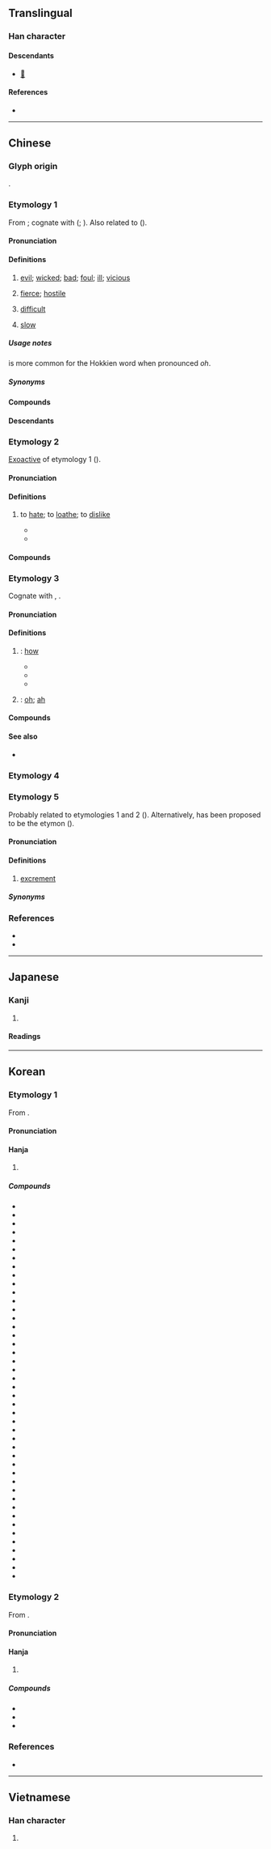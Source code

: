 {{also|悪|恶|亞|噩}}
{{character info}}
==Translingual==
{{Han simplified forms|惡|悪|恶}}

===Han character===
{{Han char|rn=61|rad=心|as=08|sn=12|four=10331|canj=MMP|ids=⿱亞心}}

====Descendants====
* [[𛀅]]

====References====
* {{Han ref|kx=0391.250|dkj=10824|dj=0724.070|hdz=42307.120|uh=60E1|ud=24801|bh=B463|bd=46179}}

----

==Chinese==

===Glyph origin===
{{Han etym}}
{{Han compound|亞|心|ls=psc|c1=p|c2=s|t2=heart}}.

===Etymology 1===
{{zh-forms|s=恶|alt=僫,悪,𢛫,𢝏,䜑,䛩}}
From {{inh|zh|sit-pro|*ʔak||bad}}; cognate with {{cog|bo|ཨག་པོ||bad}} ({{zh-ref|Coblin, 1986}}; {{zh-ref|Schuessler, 2007}}). Also related to {{cog|th|ยาก|t=difficult}} ({{zh-ref|Schuessler, 2007}}).

====Pronunciation====
{{zh-pron
|m=è
|m-s=ngo2
|c=ok3
|c-t=ok2
|g=ngoh6
|h=pfs=ok;gd=og5
|j=ghah4
|mb=ŏ̤
|md=áuk
|mn=ml,jj,tw:ok/ml,jj,tp,tn,kh,tc,hc,lk,sx,yl,km,mg,sg:oh
|mn_note=ok - literary; oh - vernacular (“difficult; slow”, usually written as {{zh-l|僫}})
|mn-t=ag4/oh4
|mn-t_note=ag4 - literary; oh4 - vernacular (“difficult”)
|w=4oq
|x=o6
|mc=3
|oc=1,3
|cat=a
}}

====Definitions====
{{zh-hanzi}}

# [[evil]]; [[wicked]]; [[bad]]; [[foul]]; [[ill]]; [[vicious]]
#: {{zh-x|惡毒|malicious}}
#: {{zh-x|惡化|to deteriorate}}
#: {{zh-x|他 經常 作惡，這 回 終於 犯事 了。|He often does '''bad things''' and has finally been caught.}}
#: {{zh-ant|善}}
# {{lb|zh|Cantonese}} [[fierce]]; [[hostile]]
#: {{zh-x|佢 心情 唔 好 就 好 惡 㗎 喇。|When he's upset, he gets really '''hostile'''.|C}}
# {{lb|zh|Cantonese|Min Nan}} [[difficult]]
#: {{zh-x|呢{ni1} 單 嘢 好 惡 搞。|This is really '''hard''' to deal with.|C}}
# {{lb|zh|Taiwan Min Nan}} [[slow]]

=====Usage notes=====
{{lang|zh|僫}} is more common for the Hokkien word when pronounced ''oh''.

=====Synonyms=====
{{zh-dial|難}}

====Compounds====
{{zh-der|fold=1|惡心|惡霸|惡報|惡變|惡病質|惡臭|惡道|惡德|惡鬥|惡毒|惡感|惡狗|惡貫滿盈|惡鬼|惡棍|惡果|惡耗|惡狠狠|惡化|惡疾|惡蹟|惡口|惡辣|惡浪|惡劣|惡露:[[lochia]]|惡罵|惡夢|惡名|惡魔|惡唸|惡癖|惡氣|惡趣|惡人|惡煞|惡少|惡聲|惡聲惡氣|惡水|惡俗|惡徒|惡習|惡相|惡行|惡性|惡性循環|惡性腫瘤|惡兇兇|惡言|惡言惡語|惡意|惡因|惡語|惡語中傷|惡運|惡戰|惡仗|惡濁|惡阻|惡作劇|千刁萬惡|勸善戒惡|惡叉白賴|元惡大憝|作惡|惡衣蔬食|十惡|惡瘡|做好做惡|惡障|惡稔貫盈|乞留惡濫|剗惡除奸|惡勢力|惡識|嫉惡若仇|五濁惡世|助惡|惡詫|惡漢|惡黨|惡食|惡風|惡限|惡運當頭|惡逆|惡躁|惡訊|惡言潑語|惡補|惡衣糲食|惡緣惡業|惡稔罪盈|惡稔禍盈|惡眉惡眼|惡發|惡犬|惡法|惡歲|惡模惡樣|惡有惡報|惡曜|惡支殺|惡憐|惡性貧血|惡性競爭|惡性倒閉|惡客|惡子|惡婦|惡哏哏|惡名昭彰|惡兆|惡例|嚴惡|怒惡|惡惡實實|凶神惡煞|性惡說|怙惡不悛|忒惡|惡孽|剪惡除奸|惡衣菲食|惡月|勸善懲惡|十惡不赦|凶惡|差惡|大惡|惡地|惡衣惡食|惡言詈辭|惡寒|不惡而嚴|嫉惡如仇|嫉惡好善|不念舊惡|姑惡|好善嫉惡|中惡|惡積禍盈|彰善癉惡|元惡|同惡相求|同惡相助|惡業|同惡相濟|惡賴|嫉惡|作惡多端|同惡相救|勸善黜惡|元惡大奸|惡貫禍盈|刁惡|怙惡不改|三惡道|懲惡勸善|播惡遺臭|扶善懲惡|掩惡溢美|改惡向善|欺善怕惡|掩惡揚善|萬惡|止惡揚善|窮山惡水|狠惡|窮凶惡極|積惡餘殃|積惡|懲惡獎善|掩罪藏惡|禍稔惡盈|濟惡|是非善惡|癉惡彰善|無惡不作|疾惡若仇|疾惡如仇|疾惡好善|疾惡|禍盈惡稔|改惡從善|懷惡不悛|獰惡|犯惡|為惡不悛|抑惡揚善|改惡行善|溢惡|禍因惡積|窮凶極惡|旌善懲惡|醜惡|貧嘴惡舌|粗惡|自食惡果|罪惡貫盈|美惡|腐惡|辟惡除患|首惡|面惡心善|鬼怕惡人|罪惡感|隱惡揚善|罪惡如山|褒善貶惡|險惡|罪惡昭著|罪惡|罪惡深重|遠惡|賞善罰惡|邪惡|醜類惡物|釁惡|風塵惡俗|逢君之惡|辟惡|罪惡滔天|陰惡|除惡扶善|除惡務盡|除惡務本|討惡剪暴|長惡不悛|長君之惡|罪大惡極|菲衣惡食|遏惡揚善|薄惡|面善心惡|賣惡|諱惡不悛|褒賢遏惡|粗衣惡食|苦思惡想|舊惡|惡評|善惡}}

====Descendants====
{{CJKV||s=悪|あく|악|ác}}

===Etymology 2===
{{zh-forms|s=恶|alt=僫,悪,𢛫,𢝏,䜑,䛩}}
[[exoactive|Exoactive]] of etymology 1 ({{zh-ref|Schuessler, 2007}}).

====Pronunciation====
{{zh-pron
|m=wù
|c=wu3
|c-t=vu1
|h=pfs=vu
|mn=xm,qz,jj,tw:òⁿ/zz:ò͘
|mna=Taiwanese-The_Vowel_onn.ogg
|mn-t=u3
|w=2u
|dial=n
|mc=2
|oc=2,2
|cat=v
}}

====Definitions====
{{zh-hanzi}}

# to [[hate]]; to [[loathe]]; to [[dislike]]
#: {{zh-x|厭惡{wù}|to loathe}}
#* {{zh-x|死 亦 我 所 惡{wù}，所 惡{wù} 有 甚 於 死 者，故 患 有 所 不 辟{bì} 也。|I '''dislike''' death indeed, but there is that which I '''dislike''' more than death, and therefore there are occasions when I will not avoid danger.|ref=Mencius-L}}
#* {{zh-x|好{hào} 賢 如《^緇 ^衣》，'''惡'''{wù} 惡{è} 如《^巷 ^伯》。|Love the good (persons) like how the poet of ''Black Robes'' loves her lover, and '''loathe''' the wicked like the poet who wrote ''Xiang Bo''.|ref=Liji}}

====Compounds====
{{zh-der|fold=1|惡濕居下|交惡|善善惡惡|愛遠惡近|好善惡惡|惡醉強酒|惡紫奪朱|惡直醜正|惡惡從短|惡惡|厭惡|好生惡殺|惡嫌|嫌好道惡|好諛惡直|好惡|可惡|好逸惡勞|痛惡|憎惡|深惡痛嫉|深惡痛絕|畏影惡跡|戀生惡死|欣生惡死|羞惡|貪生惡死}}

===Etymology 3===
{{zh-forms|s=恶|alt=僫,悪,𢛫,𢝏,䜑,䛩}}
Cognate with {{och-l|安|where; how}}, {{och-l|焉|where; how|id=3}}.

====Pronunciation====
{{zh-pron
|m=wū
|c=wu1
|mn-t=u1
|dial=n
|mc=1
|oc=n,1
|cat=intj
}}

====Definitions====
{{zh-hanzi}}

# {{zh-o}} {{n-g|An interrogative pronoun}}: [[how]]
#* {{zh-x|君子 去 仁，惡{wū} 乎 成名？|If a superior man abandon virtue, '''how''' can he fulfil the requirements of that name?|ref=Analects}}
#* {{zh-x|自 我 觀 之，仁義 之 端，是非 之 塗，樊然 殽{yáo}亂，吾 惡{wū} 能 知 其 辯？|As I look at the matter, the first principles of benevolence and righteousness and the paths of approval and disapproval are inextricably mixed and confused together - '''how''' is it possible that I should know how to discriminate among them?|ref=Zhuangzi}}
#* {{zh-x|先生 飲 一 斗 而 醉，惡{wū} 能 飲 一 石{dàn} 哉？|You, sir, become drunk after drinking just one ''dou''; '''how''' can you drink one ''dan''?|ref=Shiji}}
# {{zh-o}} {{n-g|Interjection used to express surprise}}: [[oh]]; [[ah]]

====Compounds====
{{zh-der|fold=1|喑惡叱吒|惡有|惡乎}}

====See also====
* {{zh-l|烏}}

===Etymology 4===
{{zh-see|噁}}

===Etymology 5===
{{zh-forms|s=恶|alt=污,屙,涴}}
Probably related to etymologies 1 and 2 ({{zh-ref|Xiang, 2019}}). Alternatively, {{ltc-l|涴|to soil; to stain}} has been proposed to be the etymon ({{zh-ref|Cao, 2008}}).

====Pronunciation====
{{zh-pron
|w=2u
|dial=n
|cat=n
}}

====Definitions====
{{zh-hanzi}}

# {{lb|zh|Wu}} [[excrement]]

=====Synonyms=====
{{zh-dial|屎}}

===References===
* {{R:yue:Hanzi}}
* {{R:twedu|A01382}}

{{zh-cat|Intermediate}}

----

==Japanese==
{{ja-kanji forms|悪|惡}}

===Kanji===
{{ja-kanji|grade=|rs=心08|shin=悪}}

# {{rfdef|ja|sort=心08}}

====Readings====
{{ja-readings
|goon=あく, う
|kanon=あく, お
|kun=わる-い
}}

----

==Korean==

===Etymology 1===
From {{der|ko|ltc|sort=악|-}} {{ltc-l|惡|id=3}}.
{{hanja-ety
|dk={{okm-l|ᅙᅡᆨ〮|qák|link=no}}
|m={{okm-l|악〮|ák}}
|mh={{okm-l|[[모디다|모〯딜]]|mwǒtìl}}
|ml=雜語#하31A
}}
====Pronunciation====
{{ko-hanja-pron|악}}

====Hanja====
{{ko-hanja-search}}
{{ko-hanja|악하다|악할|악}}

# {{hanja form of|악|[[evil]]; [[wickedness]]|noun}}

=====Compounds=====
{{der-top3|Compounds}}
* {{ko-l|간악|奸惡}}
* {{ko-l|강악|強惡}}
* {{ko-l|괴악|怪惡}}
* {{ko-l|극악|極惡}}
* {{ko-l|선악|善惡}}
* {{ko-l|악감|惡感}}
* {{ko-l|악과|惡果}}
* {{ko-l|악귀|惡鬼}}
* {{ko-l|악기|惡氣}}
* {{ko-l|악녀|惡女}}
* {{ko-l|악담|惡談}}
* {{ko-l|악당|惡黨}}
* {{ko-l|악덕|惡德}}
* {{ko-l|악령|惡靈}}
* {{ko-l|악마|惡魔}}
* {{ko-l|악몽|惡夢}}
* {{ko-l|악법|惡法}}
* {{ko-l|악설|惡舌/惡說}}
* {{ko-l|악성|惡性}}
* {{ko-l|악성|惡聲}}
* {{ko-l|악습|惡習}}
* {{ko-l|악역|惡役}}
* {{ko-l|악용|惡用}}
* {{ko-l|악의|惡意}}
* {{ko-l|악인|惡人}}
* {{ko-l|악질|惡疾}}
* {{ko-l|악질|惡質}}
* {{ko-l|악취|惡臭}}
* {{ko-l|악투|惡投}}
* {{ko-l|악폐|惡弊}}
* {{ko-l|악풍|惡風}}
* {{ko-l|악화|惡化}}
* {{ko-l|열악|劣惡}}
* {{ko-l|잔악|殘惡}}
* {{ko-l|조악|粗惡}}
* {{ko-l|죄악|罪惡}}
* {{ko-l|참악|慘惡}}
* {{ko-l|최악|最惡}}
* {{ko-l|추악|醜惡}}
* {{ko-l|포악|暴惡}}
* {{ko-l|해악|害惡}}
* {{ko-l|행악|行惡}}
* {{ko-l|험악|險惡}}
* {{ko-l|흉악|凶惡}}
{{der-bottom}}

===Etymology 2===
From {{der|ko|ltc|sort=오|-}} {{ltc-l|惡|id=2}}. 
{{hanja-ety
|dk={{okm-l|ᅙᅩᆼ〮|qwó|link=no}}
|m3={{okm-l|오|wo}}<!--去聲-->
|m3h={{okm-l|[[아쳐ᄒᆞ다|아쳐]]|achye}}
}}
====Pronunciation====
{{ko-hanja-pron|오}}

====Hanja====
{{ko-hanja|미워하다|미워할|오}}

# {{hanja form of|오|to [[hate]]|affix}}

=====Compounds=====
{{der-top3|Compounds}}
* {{ko-l|오한|惡寒}}
* {{ko-l|증오|憎惡}}
* {{ko-l|혐오|嫌惡}}
{{der-bottom}}

===References===
* {{R:hanjadoc|3502}}

----

==Vietnamese==

===Han character===
{{vi-readings|reading=ác, ố|rs=心08}}

# {{rfdef|vi|sort=心08}}